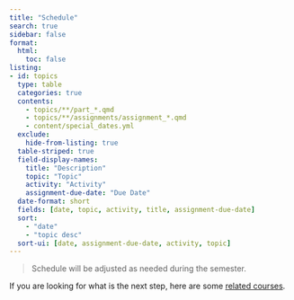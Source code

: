```yaml
---
title: "Schedule"
search: true
sidebar: false
format:
  html:
    toc: false
listing:
- id: topics
  type: table
  categories: true
  contents: 
    - topics/**/part_*.qmd
    - topics/**/assignments/assignment_*.qmd
    - content/special_dates.yml
  exclude:
    hide-from-listing: true
  table-striped: true
  field-display-names:
    title: "Description"
    topic: "Topic"
    activity: "Activity"
    assignment-due-date: "Due Date"
  date-format: short
  fields: [date, topic, activity, title, assignment-due-date]
  sort:
    - "date"
    - "topic desc"
  sort-ui: [date, assignment-due-date, activity, topic]
---
```


> Schedule will be adjusted as needed during the semester.

:::{#topics}
:::

If you are looking for what is the next step, here are some [related courses](https://geospatial.ncsu.edu/geoforall/courses.html).


